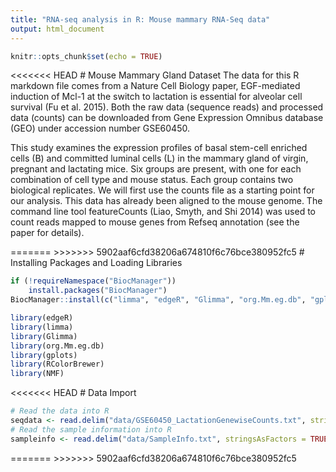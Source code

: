 ```yaml
---
title: "RNA-seq analysis in R: Mouse mammary RNA-Seq data"
output: html_document
---
```


```r
knitr::opts_chunk$set(echo = TRUE)
```

<<<<<<< HEAD
# Mouse Mammary Gland Dataset
The data for this R markdown file comes from a Nature Cell Biology paper, EGF-mediated induction of Mcl-1 at the switch to lactation is essential for alveolar cell survival (Fu et al. 2015). Both the raw data (sequence reads) and processed data (counts) can be downloaded from Gene Expression Omnibus database (GEO) under accession number GSE60450.

This study examines the expression profiles of basal stem-cell enriched cells (B) and committed luminal cells (L) in the mammary gland of virgin, pregnant and lactating mice. Six groups are present, with one for each combination of cell type and mouse status. Each group contains two biological replicates. We will first use the counts file as a starting point for our analysis. This data has already been aligned to the mouse genome. The command line tool featureCounts (Liao, Smyth, and Shi 2014) was used to count reads mapped to mouse genes from Refseq annotation (see the paper for details).

=======
>>>>>>> 5902aaf6cfd38206a674810f6c76bce380952fc5
# Installing Packages and Loading Libraries
```r
if (!requireNamespace("BiocManager"))
    install.packages("BiocManager")
BiocManager::install(c("limma", "edgeR", "Glimma", "org.Mm.eg.db", "gplots", "RColorBrewer", "NMF", "BiasedUrn"))
```

```r
library(edgeR)
library(limma)
library(Glimma)
library(org.Mm.eg.db)
library(gplots)
library(RColorBrewer)
library(NMF)
```

<<<<<<< HEAD
# Data Import
```r
# Read the data into R
seqdata <- read.delim("data/GSE60450_LactationGenewiseCounts.txt", stringsAsFactors = FALSE)
# Read the sample information into R
sampleinfo <- read.delim("data/SampleInfo.txt", stringsAsFactors = TRUE)
```

=======
>>>>>>> 5902aaf6cfd38206a674810f6c76bce380952fc5
